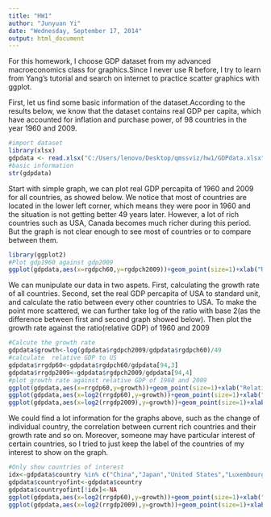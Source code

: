 ```yaml
---
title: "HW1"
author: "Junyuan Yi"
date: "Wednesday, September 17, 2014"
output: html_document
---
```




For this homework, I choose GDP dataset from my advanced macroeconomics class for graphics.Since I never use R before, I try to learn from Yang's tutorial and search on internet to practice scatter graphics with ggplot.

First, let us find some basic information of the dataset.According to the results below, we know that the dataset contains real GDP per capita, which have accounted for inflation and purchase power, of 98 countries in the year 1960 and 2009.
```r
#import dataset
library(xlsx)
gdpdata <- read.xlsx("C:/Users/lenovo/Desktop/qmssviz/hw1/GDPdata.xlsx",sheetIndex=1)
#basic information
str(gdpdata)
```

Start with simple graph, we can plot real GDP percapita of 1960 and 2009 for all countries, as showed below. We notice that most of countries are located in the lower left corner, which means they were poor in 1960 and the situation is not getting better 49 years later. However, a lot of rich countries such as USA, Canada becomes much richer during this period. But the graph is not clear enough to see most of countries or to compare between them. 

```r
library(ggplot2)
#Plot gdp1960 against gdp2009
ggplot(gdpdata,aes(x=rgdpch60,y=rgdpch2009))+geom_point(size=1)+xlab("Real GDP percapita in 1960")+ylab("Real GDP percapita in 2009")+geom_text(aes(label=country.isocode),size=2,vjust=1.5)
```

We can munipulate our data in two aspets. First, calculating the growth rate of all countries. Second, set the real GDP percapita of USA to standard unit, and calculate the ratio between every other countries to USA. To make the point more scattered, we can further take log of the ratio with base 2(as the difference between first and second graph showed below). Then plot the growth rate against the ratio(relative GDP) of 1960 and 2009
```r
#Calcute the growth rate
gdpdata$growth<-log(gdpdata$rgdpch2009/gdpdata$rgdpch60)/49
#calculate  relative GDP to US
gdpdata$rrgdp60<-gdpdata$rgdpch60/gdpdata[94,3] 
gdpdata$rrgdp2009<-gdpdata$rgdpch2009/gdpdata[94,4]
#plot growth rate against relative GDP of 1960 and 2009
ggplot(gdpdata,aes(x=rrgdp60,y=growth))+geom_point(size=1)+xlab("Relative GDP percapita in 1960")+ylab("Average Growth Rate")+geom_text(aes(label=country.isocode),size=2,vjust=1.5)
ggplot(gdpdata,aes(x=log2(rrgdp60),y=growth))+geom_point(size=1)+xlab("Relative GDP percapita in 1960(log2base)")+ylab("Average Growth Rate")+geom_text(aes(label=country.isocode),size=2,vjust=1.5)
ggplot(gdpdata,aes(x=log2(rrgdp2009),y=growth))+geom_point(size=1)+xlab("Relative GDP percapita in 2009(log2base)")+ylab("Average Growth Rate")+geom_text(aes(label=country.isocode),size=2,vjust=1.5)
```


We could find a lot information for the graphs above, such as the change of individual country, the correlation between current rich countries and their growth rate and so on. 
Moreover, someone may have particular interest of certain countries, so I tried to just keep the label of the countries of my interest to show on the graph.

```r
#Only show countries of interest
idx<-gdpdata$country %in% c("China","Japan","United States","Luxembourg","Zimbabwe","Hong Kong","Norway")
gdpdata$countryofint<-gdpdata$country
gdpdata$countryofint[!idx]<-NA
ggplot(gdpdata,aes(x=log2(rrgdp60),y=growth))+geom_point(size=1)+xlab("Relative GDP percapita in 1960(log2base)")+ylab("Average Growth Rate")+geom_text(aes(label=countryofint),size=4,vjust=1)
ggplot(gdpdata,aes(x=log2(rrgdp2009),y=growth))+geom_point(size=1)+xlab("Relative GDP percapita in 1960(log2base)")+ylab("Average Growth Rate")+geom_text(aes(label=countryofint),size=4,vjust=1)
```
